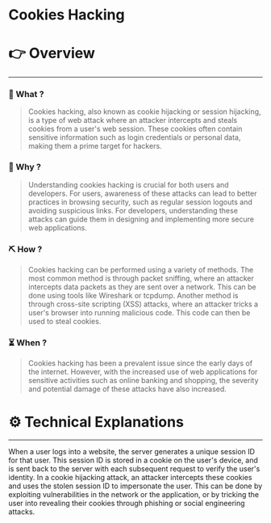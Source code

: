 # Cookies Hacking


# 👉 Overview

---

### 👀 What ?

> Cookies hacking, also known as cookie hijacking or session hijacking, is a type of web attack where an attacker intercepts and steals cookies from a user's web session. These cookies often contain sensitive information such as login credentials or personal data, making them a prime target for hackers.
> 

### 🧐 Why ?

> Understanding cookies hacking is crucial for both users and developers. For users, awareness of these attacks can lead to better practices in browsing security, such as regular session logouts and avoiding suspicious links. For developers, understanding these attacks can guide them in designing and implementing more secure web applications.
> 

### ⛏️ How ?

> Cookies hacking can be performed using a variety of methods. The most common method is through packet sniffing, where an attacker intercepts data packets as they are sent over a network. This can be done using tools like Wireshark or tcpdump. Another method is through cross-site scripting (XSS) attacks, where an attacker tricks a user's browser into running malicious code. This code can then be used to steal cookies.
> 

### ⏳ When ?

> Cookies hacking has been a prevalent issue since the early days of the internet. However, with the increased use of web applications for sensitive activities such as online banking and shopping, the severity and potential damage of these attacks have also increased.
> 

# ⚙️ Technical Explanations

---

When a user logs into a website, the server generates a unique session ID for that user. This session ID is stored in a cookie on the user's device, and is sent back to the server with each subsequent request to verify the user's identity. In a cookie hijacking attack, an attacker intercepts these cookies and uses the stolen session ID to impersonate the user. This can be done by exploiting vulnerabilities in the network or the application, or by tricking the user into revealing their cookies through phishing or social engineering attacks.
